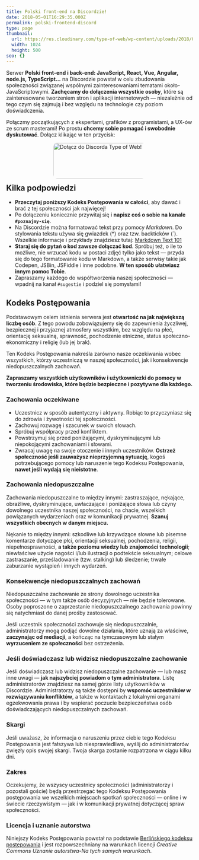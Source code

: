 ```yaml
---
title: Polski front-end na Discordzie!
date: 2018-05-01T16:29:35.000Z
permalink: polski-frontend-discord
type: page
thumbnail:
  url: https://res.cloudinary.com/type-of-web/wp-content/uploads/2018/05/Discord-Feature-Graphic.png
  width: 1024
  height: 500
seo: {}
---
```


Serwer **Polski front-end i back-end: JavaScript, React, Vue, Angular, node.js, TypeScript…** na Discordzie powstał w celu zbudowania społeczności związanej wspólnymi zainteresowaniami tematami około-JavaScriptowymi. **Zachęcamy do dołączenia wszystkie osoby**, które są zainteresowane tworzeniem stron i aplikacji internetowych — niezależnie od tego czym się zajmują i bez względu na technologie czy poziom doświadczenia.

Połączmy początkujących z ekspertami, grafików z programistami, a UX-ów ze scrum masterami! Po prostu **chcemy sobie pomagać i swobodnie dyskutować**. Dołącz klikając w ten przycisk:

<a href="https://discord.gg/va2NhBv" style="display: block; margin: 0 auto; width: 250px; height: 80px;"><img src="https://res.cloudinary.com/type-of-web/wp-content/uploads/2018/05/discord-join-button-300x96.png" alt="Dołącz do Discorda Type of Web!" title="Dołącz do Discorda Type of Web!" width="300" height="96" style="border-radius: 10px;" /></a>

## Kilka podpowiedzi

- **Przeczytaj poniższy Kodeks Postępowania w całości**, aby dawać i brać z tej społeczności jak najwięcej!
- Po dołączeniu koniecznie przywitaj się i **napisz coś o sobie na kanale `#poznajmy-się`**.
- Na Discordzie można formatować tekst przy pomocy _Markdown_. Do stylowania tekstu używa się gwiazdek (\*) oraz tzw. backticków (`). Wszelkie informacje i przykłady znajdziesz tutaj: [Markdown Text 101](https://support.discordapp.com/hc/en-us/articles/210298617-Markdown-Text-101-Chat-Formatting-Bold-Italic-Underline-)
- **Staraj się do pytań o kod zawsze dołączać kod**. Spróbuj też, o ile to możliwe, nie wrzucać kodu w postaci zdjęć tylko jako tekst — przyda się do tego formatowanie kodu w Markdown, a także serwisy takie jak Codepen, JSBin, JSFiddle i inne podobne. **W ten sposób ułatwiasz innym pomoc Tobie**.
- Zapraszamy każdego do współtworzenia naszej społeczności — wpadnij na kanał `#sugestie` i podziel się pomysłami!

## Kodeks Postępowania

Podstawowym celem istnienia serwera jest **otwartość na jak największą liczbę osób**. Z tego powodu zobowiązujemy się do zapewnienia życzliwej, bezpiecznej i przyjaznej atmosfery wszystkim, bez względu na płeć, orientację seksualną, sprawność, pochodzenie etniczne, status społeczno-ekonomiczny i religię (lub jej brak).

Ten Kodeks Postępowania nakreśla zarówno nasze oczekiwania wobec wszystkich, którzy uczestniczą w naszej społeczności, jak i konsekwencje niedopuszczalnych zachowań.

**Zapraszamy wszystkich użytkowników i użytkowniczki do pomocy w tworzeniu środowiska, które będzie bezpieczne i pozytywne dla każdego.**

### Zachowania oczekiwane

- Uczestnicz w sposób autentyczny i aktywny. Robiąc to przyczyniasz się do zdrowia i żywotności tej społeczności.
- Zachowuj rozwagę i szacunek w swoich słowach.
- Spróbuj współpracy przed konfliktem.
- Powstrzymuj się przed poniżającymi, dyskryminującymi lub niepokojącymi zachowaniami i słowami.
- Zwracaj uwagę na swoje otoczenie i innych uczestników. **Ostrzeż społeczność jeśli zauważysz nieprzyjemną sytuację**, kogoś potrzebującego pomocy lub naruszenie tego Kodeksu Postępowania, **nawet jeśli wydają się nieistotne**.

### Zachowania niedopuszczalne

Zachowania niedopuszczalne to między innymi: zastraszające, nękające, obraźliwe, dyskryminujące, uwłaczające i poniżające słowa lub czyny dowolnego uczestnika naszej społeczności, na chacie, wszelkich powiązanych wydarzeniach oraz w komunikacji prywatnej. **Szanuj wszystkich obecnych w danym miejscu.**

Nękanie to między innymi: szkodliwe lub krzywdzące słowne lub pisemne komentarze dotyczące płci, orientacji seksualnej, pochodzenia, religii, niepełnosprawności, **a także poziomu wiedzy lub znajomości technologii**; niewłaściwe użycie nagości i/lub ilustracji o podtekście seksualnym; celowe zastraszanie, prześladowanie (tzw. stalking) lub śledzenie; trwałe zaburzanie wystąpień i innych wydarzeń.

### Konsekwencje niedopuszczalnych zachowań

Niedopuszczalne zachowanie ze strony dowolnego uczestnika społeczności — w tym także osób decyzyjnych — nie będzie tolerowane. Osoby poproszone o zaprzestanie niedopuszczalnego zachowania powinny się natychmiast do danej prośby zastosować.

Jeśli uczestnik społeczności zachowuje się niedopuszczalnie, administratorzy mogą podjąć dowolne działania, które uznają za właściwe, **zaczynając od mediacji**, a kończąc na tymczasowym lub stałym **wyrzuceniem ze społeczności** bez ostrzeżenia.

### Jeśli doświadczasz lub widzisz niedopuszczalne zachowanie

Jeśli doświadczasz lub widzisz niedopuszczalne zachowanie — lub masz inne uwagi — **jak najszybciej powiadom o tym administratora**. Listę administratorów znajdziesz na samej górze listy użytkowników w Discordzie. Administratorzy są także dostępni by **wspomóc uczestników w rozwiązywaniu konfliktów**, a także w kontaktach z lokalnymi organami egzekwowania prawa i by wspierać poczucie bezpieczeństwa osób doświadczających niedopuszczalnych zachowań.

### Skargi

Jeśli uważasz, że informacja o naruszeniu przez ciebie tego Kodeksu Postępowania jest fałszywa lub niesprawiedliwa, wyślij do administratorów zwięzły opis swojej skargi. Twoja skarga zostanie rozpatrzona w ciągu kilku dni.

### Zakres

Oczekujemy, że wszyscy uczestnicy społeczności (administratorzy i pozostali goście) będą przestrzegać tego Kodeksu Postępowania postępowania we wszelkich miejscach spotkań społeczności — online i w świecie rzeczywistym — jak i w komunikacji prywatnej dotyczącej spraw społeczności.

### Licencja i uznanie autorstwa

Niniejszy Kodeks Postępowania powstał na podstawie [Berlińskiego kodeksu postępowania](https://berlincodeofconduct.org/pl/) i jest rozpowszechniany na warunkach licencji _Creative Commons Uznanie autorstwa-Na tych samych warunkach_.
